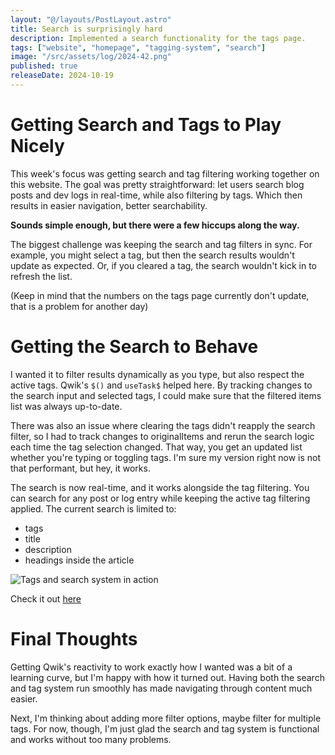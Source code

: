 ```yaml
---
layout: "@/layouts/PostLayout.astro"
title: Search is surprisingly hard
description: Implemented a search functionality for the tags page.
tags: ["website", "homepage", "tagging-system", "search"]
image: "/src/assets/log/2024-42.png"
published: true
releaseDate: 2024-10-19
---
```


# Getting Search and Tags to Play Nicely
This week's focus was getting search and tag filtering working together on this website. 
The goal was pretty straightforward: let users search blog posts and dev logs in real-time, while also filtering by tags.
Which then results in easier navigation, better searchability.

**Sounds simple enough, but there were a few hiccups along the way.**

The biggest challenge was keeping the search and tag filters in sync. For example, you might select a tag, but then the search results wouldn't update as expected. 
Or, if you cleared a tag, the search wouldn't kick in to refresh the list. 

(Keep in mind that the numbers on the tags page currently don't update, that is a problem for another day)

# Getting the Search to Behave
I wanted it to filter results dynamically as you type, but also respect the active tags. 
Qwik's `$()` and `useTask$` helped here. By tracking changes to the search input and selected tags, I could make sure that the filtered items list was always up-to-date.

There was also an issue where clearing the tags didn't reapply the search filter, so I had to track changes to originalItems and rerun the search logic each time the tag selection changed. 
That way, you get an updated list whether you're typing or toggling tags. I'm sure my version right now is not that performant, but hey, it works.

The search is now real-time, and it works alongside the tag filtering. You can search for any post or log entry while keeping the active tag filtering applied. 
The current search is limited to:
- tags
- title
- description
- headings inside the article

<Image src={SearchWorkingImg} alt="Tags and search system in action" />

Check it out [here](/tags/) 


# Final Thoughts
Getting Qwik's reactivity to work exactly how I wanted was a bit of a learning curve, but I'm happy with how it turned out. 
Having both the search and tag system run smoothly has made navigating through content much easier.

Next, I'm thinking about adding more filter options, maybe filter for multiple tags. 
For now, though, I'm just glad the search and tag system is functional and works without too many problems.